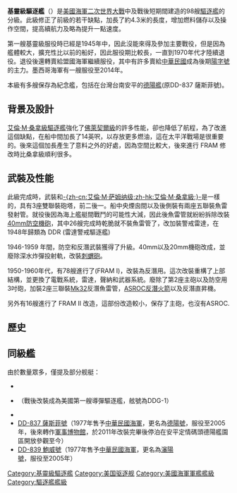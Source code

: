 {{Unreferenced|time=2021-07-28T05:36:56+00:00}}
{{noteTA
|T=zh-hans:基林级驱逐舰;zh-hk:基靈級驅逐艦;
|1=zh-hans:基林;zh-hk:基靈;
}}
{{軍艦模板
|名稱= 基靈級[[File:US_Naval_Jack.svg|30px]]<br /><small>Gearing class</small>
|圖片= [[File:USS_Sarsfield_(DD-837)_off_Boston_1945.jpg|300px]]
|照片說明=1945年時的基靈級薩斯菲爾號(DD-837)
|圖片2= 
|照片說明2= 
|艦種=驅逐艦
|艦名=
|擁有國={{navy|United States}}<br>{{navy|ROC}}<br>{{navy|Greece}}<br>{{navy|South Korea}}<br>{{navy|Spain}}<br>{{navy|Turkey}}<br>{{navy|Pakistan}}<br>{{navy|Argentina}}<br>{{navy|Brazil}}<br>{{navy|Mexico}}<br>{{navy|Ecuador}}<br>{{navy|Iran}}
|艦級=基靈級
|代號=
|前型=[[艾倫.M.桑拿級驅逐艦|艾倫.M.桑拿級]]
|次型={{Link-en|米契爾級驅逐艦|Mitscher-class destroyer|米契爾級}}
|同型=
|數量=98
|製造=
|下訂=
|造價=
|動工=1943-1945
|下水=1944-1946
|服役=1945-1983 (美國海軍)
|退役= 
|結局= 
|除籍= 
|狀態=
|綽號=
|榮譽=
|排水= 
|標準= 2,616 噸
|空載= 
|滿載= 3,460 噸
|長度= 119 米
|闊度= 12.5 米
|型寬= 
|型深= 
|吃水= 4.4 米
|燃料= 
|鍋爐= 4具鍋爐
|引擎= 2組 GE 渦輪機
|出力= 60,000 軸馬力 (45,000 Kw)
|極速= 36.8 節
|續航= 20 節時 4,500 海里
|發電機= 
|電力輸出= 
|乘員= 350名
|飛行=
|裝備= 6門5吋38倍徑主砲<br>12門40mm波佛斯機砲<br>11門20mm厄勒孔機砲<br>2座五聯裝533魚雷發射管<br>2具刺蝟砲發射器<br>一具深水炸彈投放軌
|裝甲=
|射控裝置=
|偵搜設備=
|電子設備=
|電戰系統=
|其它=
}}

'''基靈級驅逐艦'''（{{lang-en|Gearing-class destroyer}}）是[[美國海軍|美國海軍]][[二次世界大戰|二次世界大戰]]中及戰後短期間建造的98艘[[驅逐艦|驅逐艦]]的分級。此級修正了前級的若干缺點，加長了約4.3米的長度，增加燃料儲存以及操作空間，提高續航力及略為提升一點速度。

第一艘基靈級服役時已經是1945年中，因此沒能來得及參加主要戰役，但是因為艦體較大，擴充性比以前的船好，因此服役期比較長，一直到1970年代才陸續退役。退役後還轉賣給盟國海軍繼續服役，其中有許多賣給[[中華民國|中華民國]]成為後期[[陽字號|陽字號]]的主力。墨西哥海軍有一艘{{Link-en|內薩瓦爾科約特爾號驅逐艦 (D-102)|ARM Netzahualcóyotl (D-102)|內薩瓦爾科約特爾號}}服役至2014年。

本級有多艘保存為紀念艦，包括在台灣台南安平的[[德陽號驅逐艦|德陽艦]](原DD-837 薩斯菲號)。

== 背景及設計 ==
[[艾倫·M·桑拿級驅逐艦|艾倫·M·桑拿級驅逐艦]]強化了[[弗萊徹級驅逐艦|佛萊契爾級]]的許多性能，卻也降低了航程，為了改進這個缺點，在船中間加長了14英呎，以存放更多燃油，這在太平洋戰場是很重要的。後來這個加長產生了意料之外的好處，因為空間比較大，後來進行 FRAM 修改時比桑拿級順利很多。

== 武裝及性能 ==
此級完成時，武裝和[[艾倫·M·桑拿級驅逐艦|-{zh-cn:艾倫·M·萨姆纳级;zh-hk:艾倫·M·桑拿級;}-]]是一樣的，具有3座雙聯裝{{Link-en|5吋砲|5 in (127 mm)/38 cal guns}}砲塔，前二後一。船中央煙囪間以及後側裝有兩座五聯裝魚雷發射管。就役後因為海上艦艇間戰鬥的可能性大減，因此後魚雷管就紛紛拆除改裝[[博福斯40毫米高射炮|40mm防空機砲]]，其中26艘完成時乾脆就不裝魚雷管了，改加裝警戒雷達，在1948年歸類為 DDR (雷達警戒驅逐艦)

1946-1959 年間，防空和反潛武裝獲得了升級。40mm以及20mm機砲改成{{Link-en|3吋50倍徑砲|3"/50 caliber gun}}，並廢除深水炸彈投射軌，改裝[[刺蝟砲|刺蝟砲]]。

1950-1960年代，有78艘進行了{{Link-en|艦隊復原及現代化改裝|FRAM I}}(FRAM I)，改裝為反潛用。這次改裝重構了上部結構，並更換了電戰系統，雷達，聲納和武器系統。廢除了第2座主砲以及防空用3吋砲，加裝2座三聯裝[[Mk32|Mk32]]反潛魚雷管，[[ASROC反潛火箭|ASROC反潛火箭]]以及{{Link-en|QH-50C DASH|Gyrodyne QH-50 DASH}}反潛直昇機。

另外有16艘進行了 FRAM II 改造，這部份改造較小，保存了主砲，也沒有ASROC.

== 歷史 ==

== 同級艦 ==
由於數量眾多，僅提及部分舰艇：
* {{Link-en|基靈號驅逐艦 (DD-710)|USS Gearing (DD-710)|DD-710 基靈號}}
* {{Link-en|蓋雅提號驅逐艦 (DD-712)|USS Gyatt (DD-712)|DD-712 蓋雅提號}}（戰後改裝成為美國第一艘導彈驅逐艦，舷號為DDG-1）
* {{Link-en|法蘭克·諾克斯號驅逐艦 (DD-742)|USS Frank Knox (DD-742)|DD-742 法蘭克·諾克斯號}}
* [[德陽號驅逐艦|DD-837 薩斯菲號]]（1977年售予[[中華民國海軍|中華民國海軍]]，更名為[[德陽號驅逐艦|德陽號]]，服役至2005年，後來轉作[[軍事博物館|軍事博物館]]，於2011年改裝完畢後停泊在安平定情碼頭德陽艦園區開放參觀至今）
* [[鮑威號驅逐艦_(DD-839)|DD-839 鮑威號]]（1977年售予[[中華民國海軍|中華民國海軍]]，更名為[[瀋陽號驅逐艦|瀋陽號]]，服役至2005年）

{{基靈級驅逐艦}}
{{WWIIUSShips}}
{{美國海軍驅逐艦及驅逐領艦}}

[[Category:基靈級驅逐艦|Category:基靈級驅逐艦]]
[[Category:美国驱逐舰|Category:美国驱逐舰]]
[[Category:美國海軍軍艦艦級|Category:美國海軍軍艦艦級]]
[[Category:驅逐艦艦級|Category:驅逐艦艦級]]